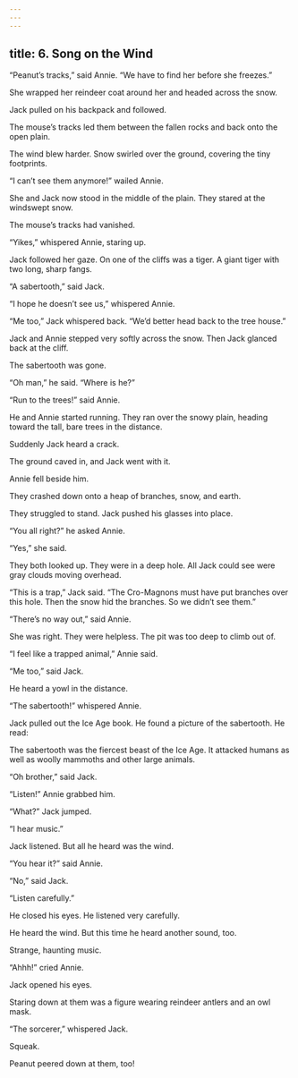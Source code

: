 ```yaml
---
---
---
```

title: 6. Song on the Wind
---



“Peanut’s tracks,” said Annie. “We have to find her before she freezes.”

She wrapped her reindeer coat around her and headed across the snow.

Jack pulled on his backpack and followed.

The mouse’s tracks led them between the fallen rocks and back onto the open plain.

The wind blew harder. Snow swirled over the ground, covering the tiny footprints.

“I can’t see them anymore!” wailed Annie.

She and Jack now stood in the middle of the plain. They stared at the windswept snow.

The mouse’s tracks had vanished.

“Yikes,” whispered Annie, staring up.

Jack followed her gaze. On one of the cliffs was a tiger. A giant tiger with two long, sharp fangs.

“A sabertooth,” said Jack.

“I hope he doesn’t see us,” whispered Annie.

“Me too,” Jack whispered back. “We’d better head back to the tree house.”

Jack and Annie stepped very softly across the snow. Then Jack glanced back at the cliff.

The sabertooth was gone.

“Oh man,” he said. “Where is he?”

“Run to the trees!” said Annie.

He and Annie started running. They ran over the snowy plain, heading toward the tall, bare trees in the distance.

Suddenly Jack heard a crack.

The ground caved in, and Jack went with it.

Annie fell beside him.

They crashed down onto a heap of branches, snow, and earth.

They struggled to stand. Jack pushed his glasses into place.

“You all right?” he asked Annie.

“Yes,” she said.

They both looked up. They were in a deep hole. All Jack could see were gray clouds moving overhead.

“This is a trap,” Jack said. “The Cro-Magnons must have put branches over this hole. Then the snow hid the branches. So we didn’t see them.”

“There’s no way out,” said Annie.

She was right. They were helpless. The pit was too deep to climb out of.

“I feel like a trapped animal,” Annie said.

“Me too,” said Jack.

He heard a yowl in the distance.

“The sabertooth!” whispered Annie.

Jack pulled out the Ice Age book. He found a picture of the sabertooth. He read:

The sabertooth was the fiercest beast of the Ice Age. It attacked humans as well as woolly mammoths and other large animals.





“Oh brother,” said Jack.

“Listen!” Annie grabbed him.

“What?” Jack jumped.

“I hear music.”

Jack listened. But all he heard was the wind.

“You hear it?” said Annie.

“No,” said Jack.

“Listen carefully.”

He closed his eyes. He listened very carefully.

He heard the wind. But this time he heard another sound, too.

Strange, haunting music.

“Ahhh!” cried Annie.

Jack opened his eyes.

Staring down at them was a figure wearing reindeer antlers and an owl mask.



“The sorcerer,” whispered Jack.

Squeak.

Peanut peered down at them, too!
